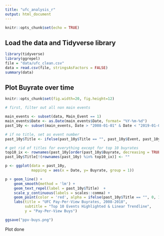 ```yaml
---
title: "ufc_analysis_r"
output: html_document
---
```


```r
knitr::opts_chunk$set(echo = TRUE)
```
## Load the data and Tidyverse library
```r
library(tidyverse)
library(ggrepel)
file = "data/ufc_clean.csv"
data = read.csv(file, stringsAsFactors = FALSE)
summary(data)
```
## Plot Buyrate over time
```r
knitr::opts_chunk$set(fig.width=20, fig.height=12)

# first, filter out all non main events

main_events <- subset(data, Main_Event == 1)
main_events$Date <- as.Date(main_events$Date, format= "%Y-%m-%d")
past_10y <- subset(main_events, Date > "2008-01-01" & Date < "2019-01-01")

# if no title, set as event number
past_10y$Title <- ifelse(past_10y$Title == "", past_10y$Event, past_10y$Title)

# get rid of titles for everything except for top 10 buyrates
top10_ix <- rownames(past_10y[order(past_10y$Buyrate, decreasing = TRUE),][1:10,])
past_10y$Title[!(rownames(past_10y) %in% top10_ix)] <- ""

p <- ggplot(data = past_10y, 
            mapping = aes(x = Date, y= Buyrate, group = 1))

p + geom_line() +
    geom_smooth(method = 'lm') +
    geom_text_repel(label = past_10y$Title)  +
    scale_y_continuous(labels = scales::comma) +
    geom_point(color = 'red', alpha = ifelse(past_10y$Title == "", 0, 1)) +
    labs(title = "UFC Pay-Per-View Buyrates, 2008-2018",
         subtitle = "Top 10 Events Highlighted & Linear Trendline",
         y = "Pay-Per-View Buys")

ggsave("ppv-buys.png")
```
Plot done